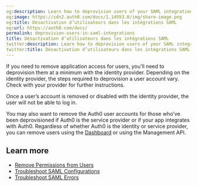 ```yaml
---
og:description: Learn how to deprovision users of your SAML integration.
og:image: https://cdn2.auth0.com/docs/1.14553.0/img/share-image.png
og:title: Désactivation d’utilisateurs dans les intégrations SAML
og:url: https://auth0.com/docs/
permalink: deprovision-users-in-saml-integrations
title: Désactivation d’utilisateurs dans les intégrations SAML
twitter:description: Learn how to deprovision users of your SAML integration.
twitter:title: Désactivation d’utilisateurs dans les intégrations SAML
---
```


If you need to remove application access for users, you'll need to deprovision them at a minimum with the <Tooltip tip="Identity Provider (IdP): Service that stores and manages digital identities." cta="View Glossary" href="/docs/glossary?term=identity+provider">identity provider</Tooltip>. Depending on the identity provider, the steps required to deprovision a user account vary. Check with your provider for further instructions.

Once a user’s account is removed or disabled with the identity provider, the user will not be able to log in.

You may also want to remove the Auth0 user accounts for those who've been deprovisioned if Auth0 is the service provider or if your app integrates with Auth0. Regardless of whether Auth0 is the identity or service provider, you can remove users using the [Dashboard](https://manage.auth0.com/#/users) or using the <Tooltip tip="Management API: A product to allow customers to perform administrative tasks." cta="View Glossary" href="/docs/glossary?term=Management+API">Management API</Tooltip>.

## Learn more

* [Remove Permissions from Users](/docs/manage-users/access-control/configure-core-rbac/rbac-users/remove-permissions-from-users)
* [Troubleshoot SAML Configurations](/docs/troubleshoot/authentication-issues/troubleshoot-saml-configurations)
* [Troubleshoot SAML Errors](/docs/troubleshoot/authentication-issues/saml-errors)